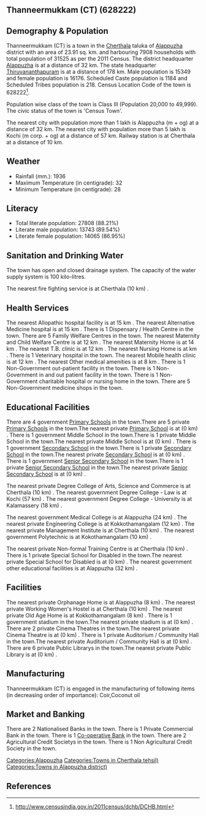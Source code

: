 {{Infobox settlement
| name=Thanneermukkam (CT)
| native_name=
| native_name_lang=
| other_name=
| nickname=
| settlement_type=Town
| image_skyline=
| image_alt=
| image_caption=
| pushpin_map=India Kerala
| pushpin_label_position=right
| pushpin_map_alt=
| pushpin_map_caption=Location in Kerala, India
| latd=
| latm=
| lats=
| latNS=
| longd=
| longm=
| longs=
| longEW=
| coordinates_display=inline,title
| subdivision_type=Country
| subdivision_name={{flag|India}}
| subdivision_type1=[[States and territories of India|State]]
| subdivision_name1=Kerala 
| subdivision_type2=[[List of districts of India|District]]
| subdivision_name2=Alappuzha
| subdivision_type3=Tahsil
| subdivision_name3=Cherthala
| website=
| established_title=<!-- Established -->
| established_date=
| founder=
| named_for=
| government_type=
| governing_body=
| unit_pref=Metric
| area_footnotes=
| area_rank=
| area_total_km2=23.91
| elevation_footnotes=
| elevation_m=
| population_total=31525
| population_as_of=2011
| population_rank=
| population_density_km2=1318
| population_demonym=
| population_footnotes=
| demographics_type1=Languages=
| demographics1_title1=Official=
| demographics1_info1=[[Malayalam language|Malayalam]]
| timezone1=[[Indian Standard Time|IST]]
| utc_offset1==+5:30
| postal_code_type=[[Postal Index Number|PIN]]
| postal_code=
| area_code_type=Telephone code
| area_code=
| registration_plate=
| blank1_name_sec1=Nearest city
| blank1_info_sec1=[[Alappuzha (m + og)]]
| blank2_name_sec1=[[Human sex ratio|Sex ratio]]
| blank2_info_sec1=1053
| blank3_name_sec1=Literacy
| blank3_info_sec1=88.21%
| blank1_name_sec2=[[2011 Census of India|2011 census]] code
| blank1_info_sec2=628222
| footnotes=
}}

== Thanneermukkam (CT) (628222) ==

== Demography & Population ==

Thanneermukkam (CT) is a town in the [[Cherthala]] taluka of [[Alappuzha]] district with an area of 23.91 sq. km. and harbouring 7908 households with total population of 31525 as per the 2011 Census. The district headquarter [[Alappuzha]] is at a distance of 32 km. The state headquarter [[Thiruvananthapuram]] is at a distance of 178 km. Male population is 15349 and female population is 16176. Scheduled Caste population is 1184 and Scheduled Tribes population is 218. Census Location Code of the town is 628222<ref>http://www.censusindia.gov.in/2011census/dchb/DCHB.html</ref>.

Population wise class of the town is Class III (Population 20,000 to 49,999).
The civic status of the town is 'Census Town'.

The nearest city with population more than 1 lakh is Alappuzha (m + og) at a distance of 32 km. The nearest city with population more than 5 lakh is Kochi (m corp. + og)  at a distance of 57 km. Railway station is at Cherthala at a distance of 10 km.


== Weather ==  
* Rainfall (mm.): 1936 
* Maximum Temperature (in centigrade): 32
* Minimum Temperature (in centigrade): 28


== Literacy ==  
* Total literate population: 27808 (88.21%)
* Literate male population: 13743 (89.54%)
* Literate female population: 14065 (86.95%)


== Sanitation and Drinking Water ==  
The town has open and closed drainage system.
The capacity of the water supply system is 100 kilo-litres.

The nearest fire fighting service is at Cherthala (10 km) .


== Health Services ==
The nearest Allopathic hospital facility is at 15 km .
The nearest Alternative Medicine hospital is at 15 km .
There is 1 Dispensary / Health Centre in the town.
There are 5 Family Welfare Centres in the town.
The nearest Maternity and Child Welfare Centre is at 12 km .
The nearest Maternity Home is at 14 km .
The nearest T.B. clinic is at 12 km .
The nearest Nursing Home is at  km .
There is 1 Veterinary hospital in the town.
The nearest Mobile health clinic is at 12 km .
The nearest Other medical amenities is at 8 km .
There is 1 Non-Government out-patient facility in the town.
There is 1 Non-Government in and out patient facility in the town.
There is 1 Non-Government charitable hospital or nursing home in the town.
There are 5 Non-Government medicine shops in the town.


== Educational Facilities ==
There are 4 government [[Primary School]]s in the town.There are 5 private [[Primary School]]s in the town.The nearest private [[Primary School]] is at  (0 km) .
There is 1 government Middle School in the town.There is 1 private Middle School in the town.The nearest private Middle School is at  (0 km) .
There is 1 government [[Secondary School]] in the town.There is 1 private [[Secondary School]] in the town.The nearest private [[Secondary School]] is at  (0 km) .
There is 1 government [[Senior Secondary School]] in the town.There is 1 private [[Senior Secondary School]] in the town.The nearest private [[Senior Secondary School]] is at  (0 km) .
 
 
 
 
 
The nearest private Degree College of Arts, Science and Commerce is at Cherthala (10 km) .
The nearest government Degree College - Law is at Kochi (57 km) .
The nearest government Degree College - University is at Kalamassery (18 km) .
 
The nearest government Medical College is at Alappuzha (24 km) .
The nearest private Engineering College is at Kokkothamangalam (12 km) .
The nearest private Management Institute is at Cherthala (10 km) .
The nearest government Polytechnic is at Kokothamangalam (10 km) .
 
The nearest private Non-formal Training Centre is at Cherthala (10 km) .
There is 1 private Special School for Disabled in the town.The nearest private Special School for Disabled is at  (0 km) .
The nearest government other educational facilities is at Alappuzha  (32 km) .


== Facilities ==
The nearest private Orphanage Home is at Alappuzha (8 km) .
The nearest private Working Women's Hostel is at Cherthala (10 km) .
The nearest private Old Age Home is at Kokkothamangalam (8 km) .
There is 1 government stadium in the town.The nearest private stadium is at  (0 km) .
There are 2 private Cinema Theatres in the town.The nearest private Cinema Theatre is at  (0 km) .
There is 1 private Auditorium / Community Hall in the town.The nearest private Auditorium / Community Hall is at  (0 km) .
There are 6 private Public Librarys in the town.The nearest private Public Library is at  (0 km) .


== Manufacturing ==
Thanneermukkam (CT) is engaged in the manufacturing of following items (in decreasing order of importance): Coir,Coconut oil


== Market and Banking ==
There are 2 Nationalised Banks in the town.
There is 1 Private Commercial Bank in the town.
There is 1 [[Co-operative Bank]] in the town.
There are 2 Agricultural Credit Societys in the town.
There is 1 Non Agricultural Credit Society in the town.


[[Categories:Alappuzha]]
[[Categories:Towns in Cherthala tehsil)]]
[[Categories:Towns in Alappuzha district)]]


== References ==
{{Reflist}}


